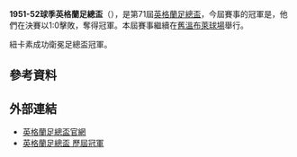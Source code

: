 '''1951-52球季英格蘭足總盃'''（{{lang-en|1951-52 FA Cup}}），是第71屆[[英格蘭足總盃|英格蘭足總盃]]，今屆賽事的冠軍是{{fc|紐卡素}}，他們在決賽以1:0擊敗{{fc|阿仙奴}}，奪得冠軍。本屆賽事繼續在[[舊溫布萊球場|舊溫布萊球場]]舉行。

紐卡素成功衛冕足總盃冠軍。

== 參考資料 ==
{{Reflist}}

== 外部連結 ==
* [http://www.thefa.com/thefacup 英格蘭足總盃官網]{{Webarchive|url=https://wayback.archive-it.org/all/20120424194609/http://www.thefa.com/TheFACup |date=2012-04-24 }}
* [http://www.worldfootball.net/winner/eng-fa-cup/ 英格蘭足總盃 歷屆冠軍]{{Wayback|url=http://www.worldfootball.net/winner/eng-fa-cup/ |date=20190102002248 }}
{{soccer-stub}}{{英格兰足总杯}}